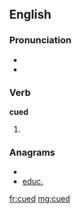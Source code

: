==English==

===Pronunciation===
* {{IPA|/kjuːd/}}
* {{homophones|queued}}

===Verb===
'''cued'''

# {{past of|cue}}

===Anagrams===
* {{alphagram|cdeu}}
* [[educ.#English|educ.]]

[[fr:cued]]
[[mg:cued]]